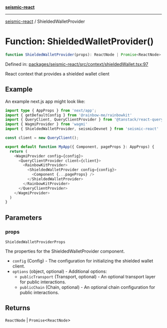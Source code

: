 [**seismic-react**](/seismic-react/README.mdx)

---

[seismic-react](/seismic-react/globals.mdx) / ShieldedWalletProvider

# Function: ShieldedWalletProvider()

```ts
function ShieldedWalletProvider(props): ReactNode | Promise<ReactNode>
```

Defined in: [packages/seismic-react/src/context/shieldedWallet.tsx:97](https://github.com/SeismicSystems/seismic-client/blob/9fcfa5c0984a89e84539dc512bd70bb63c77e3ef/packages/seismic-react/src/context/shieldedWallet.tsx#L97)

React context that provides a shielded wallet client

## Example

An example next.js app might look like:

```typescript
import type { AppProps } from 'next/app';
import { getDefaultConfig } from '@rainbow-me/rainbowkit'
import { QueryClient, QueryClientProvider } from '@tanstack/react-query';
import { WagmiProvider } from 'wagmi'
import { ShieldedWalletProvider, seismicDevnet } from 'seismic-react'

const client = new QueryClient();

export default function MyApp({ Component, pageProps }: AppProps) {
  return (
    <WagmiProvider config={config}>
      <QueryClientProvider client={client}>
        <RainbowKitProvider>
          <ShieldedWalletProvider config={config}>
            <Component {...pageProps} />
          </ShieldedWalletProvider>
        </RainbowKitProvider>
      </QueryClientProvider>
    </WagmiProvider>
  )
}
```

## Parameters

### props

`ShieldedWalletProviderProps`

The properties for the ShieldedWalletProvider component.

- `config` (Config) - The configuration for initializing the shielded wallet client.
- `options` (object, optional) - Additional options:
  - `publicTransport` (Transport, optional) - An optional transport layer for public interactions.
  - `publicChain` (Chain, optional) - An optional chain configuration for public interactions.

## Returns

`ReactNode` \| `Promise`\<`ReactNode`\>
